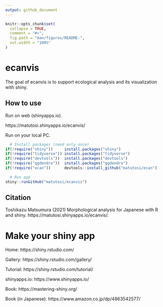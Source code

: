 ```yaml
---
output: github_document
---
```


```r
knitr::opts_chunk$set(
  collapse = TRUE,
  comment = "#>",
  fig.path = "man/figures/README-",
  out.width = "100%"
)
```

# ecanvis

The goal of ecanvis is to support ecological analysis and its visualization with shiny.

## How to use

Run on web (shinyapps.io). 

https://matutosi.shinyapps.io/ecanvis/

Run on your local PC.

```r
  # Install packages (need only once)
if(!require("shiny"))     install.packages("shiny")
if(!require("tidyverse")) install.packages("tidyverse")
if(!require("devtools"))  install.packages("devtools")
if(!require("ggdendro"))  install.packages("ggdendro")
if(!require("ecan"))      devtools::install_github("matutosi/ecan")

  # Run app
shiny::runGitHub("matutosi/ecanvis")
```

## Citation

Toshikazu Matsumura (2021) Morphological analysis for Japanese with R and shiny.  https://matutosi.shinyapps.io/ecanvis/.


# Make your shiny app


Home: https://shiny.rstudio.com/

Gallery: https://shiny.rstudio.com/gallery/

Tutorial: https://shiny.rstudio.com/tutorial/

shinyapps.io: https://www.shinyapps.io/

Book: https://mastering-shiny.org/

Book (in Japanese): https://www.amazon.co.jp/dp/4863542577/
